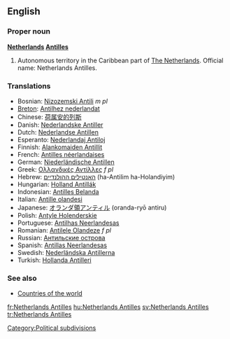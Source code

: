 ==English==
{{wikipedia}}

===Proper noun===
'''[[Netherlands]] [[Antilles]]'''

# Autonomous territory in the Caribbean part of [[The Netherlands]]. Official name: Netherlands Antilles.

===Translations===
{{rfc-level|Translations at L3+ (AutoFormat would have corrected level of Translations)}}

* Bosnian: [[Nizozemski Antili]] ''m pl''
* [[Breton]]: [[Antilhez nederlandat]]
* Chinese: [[荷属安的列斯]]
* Danish: [[Nederlandske Antiller]]
* Dutch: [[Nederlandse Antillen]]
* Esperanto: [[Nederlandaj Antiloj]]
* Finnish: [[Alankomaiden Antillit]]
* French: [[Antilles néerlandaises]]
* German: [[Niederländische Antillen]]
* Greek: [[Ολλανδικές Αντίλλες]] ''f pl''
* Hebrew: [[האנטילים ההולנדיים]] (ha-Antilim ha-Holandiyim)
* Hungarian: [[Holland Antillák]]
* Indonesian: [[Antilles Belanda]]
* Italian: [[Antille olandesi]]
* Japanese: [[オランダ領アンティル]] (oranda-ryō antiru)
* Polish: [[Antyle Holenderskie]]
* Portuguese: [[Antilhas Neerlandesas]]
* Romanian: [[Antilele Olandeze]] ''f pl''
* Russian: [[Антильские острова]]
* Spanish: [[Antillas Neerlandesas]]
* Swedish: [[Nederländska Antillerna]]
* Turkish: [[Hollanda Antilleri]]

===See also===
* [[Appendix:Countries of the world|Countries of the world]]

[[Category:Political subdivisions]]

[[fr:Netherlands Antilles]]
[[hu:Netherlands Antilles]]
[[sv:Netherlands Antilles]]
[[tr:Netherlands Antilles]]
